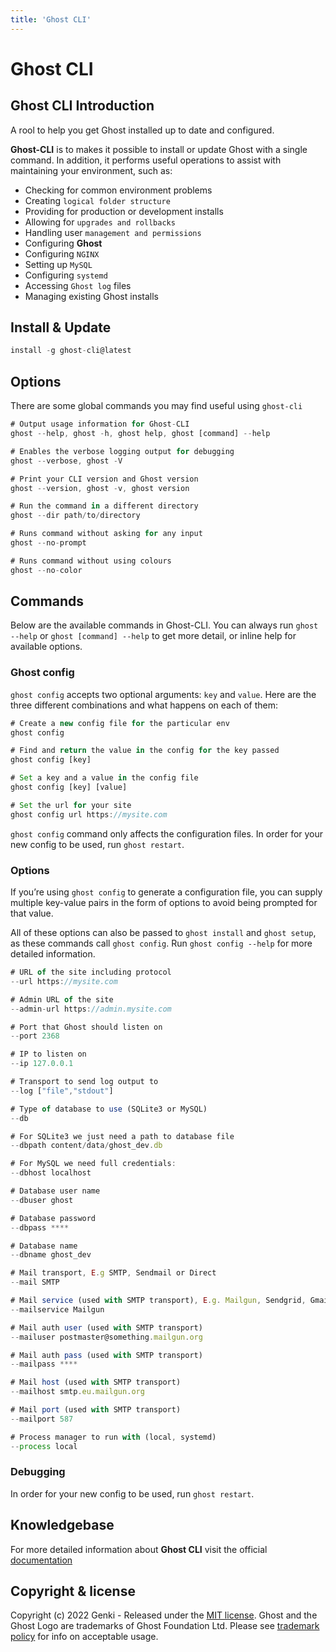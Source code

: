 ```yaml
---
title: 'Ghost CLI'
---
```


# Ghost CLI

## Ghost CLI Introduction

A rool to help you get Ghost installed up to date and configured.

**Ghost-CLI** is to makes it possible to install or update Ghost with a single command. In addition, it performs useful operations to assist with maintaining your environment, such as:

- Checking for common environment problems
- Creating `logical folder structure`
- Providing for production or development installs
- Allowing for `upgrades and rollbacks`
- Handling user `management and permissions`
- Configuring **Ghost**
- Configuring `NGINX`
- Setting up `MySQL`
- Configuring `systemd`
- Accessing `Ghost log` files
- Managing existing Ghost installs

## Install & Update

```js
install -g ghost-cli@latest
```

## Options

There are some global commands you may find useful using `ghost-cli`

```js
# Output usage information for Ghost-CLI
ghost --help, ghost -h, ghost help, ghost [command] --help

# Enables the verbose logging output for debugging
ghost --verbose, ghost -V

# Print your CLI version and Ghost version
ghost --version, ghost -v, ghost version

# Run the command in a different directory
ghost --dir path/to/directory

# Runs command without asking for any input
ghost --no-prompt

# Runs command without using colours
ghost --no-color
```

## Commands

Below are the available commands in Ghost-CLI. You can always run `ghost --help` or `ghost [command] --help` to get more detail, or inline help for available options.

### Ghost config

`ghost config` accepts two optional arguments: `key` and `value`. Here are the three different combinations and what happens on each of them:

```js
# Create a new config file for the particular env
ghost config

# Find and return the value in the config for the key passed
ghost config [key]

# Set a key and a value in the config file
ghost config [key] [value]

# Set the url for your site
ghost config url https://mysite.com
```

`ghost config` command only affects the configuration files. In order for your new config to be used, run `ghost restart`.

### Options

If you’re using `ghost config` to generate a configuration file, you can supply multiple key-value pairs in the form of options to avoid being prompted for that value.

All of these options can also be passed to `ghost install` and `ghost setup`, as these commands call `ghost config`.
Run `ghost config --help` for more detailed information.

```js filename="Application options"
# URL of the site including protocol
--url https://mysite.com

# Admin URL of the site
--admin-url https://admin.mysite.com

# Port that Ghost should listen on
--port 2368

# IP to listen on
--ip 127.0.0.1

# Transport to send log output to
--log ["file","stdout"]
```

```js filename="Database options"
# Type of database to use (SQLite3 or MySQL)
--db

# For SQLite3 we just need a path to database file
--dbpath content/data/ghost_dev.db

# For MySQL we need full credentials:
--dbhost localhost

# Database user name
--dbuser ghost

# Database password
--dbpass ****

# Database name
--dbname ghost_dev
```

```js filename="Mail options"
# Mail transport, E.g SMTP, Sendmail or Direct
--mail SMTP

# Mail service (used with SMTP transport), E.g. Mailgun, Sendgrid, Gmail, SES...
--mailservice Mailgun

# Mail auth user (used with SMTP transport)
--mailuser postmaster@something.mailgun.org

# Mail auth pass (used with SMTP transport)
--mailpass ****

# Mail host (used with SMTP transport)
--mailhost smtp.eu.mailgun.org

# Mail port (used with SMTP transport)
--mailport 587
```

```js filename="Service options"
# Process manager to run with (local, systemd)
--process local
```

### Debugging

In order for your new config to be used, run `ghost restart`.

## Knowledgebase

For more detailed information about **Ghost CLI** visit the official [documentation](https://ghost.org/docs/ghost-cli/)

## Copyright & license

Copyright (c) 2022 Genki - Released under the [MIT license](https://github.com/genkimedia/ghost/blob/main/LICENSE). Ghost and the Ghost Logo are trademarks of Ghost Foundation Ltd. Please see [trademark policy](https://ghost.org/trademark/) for info on acceptable usage.
